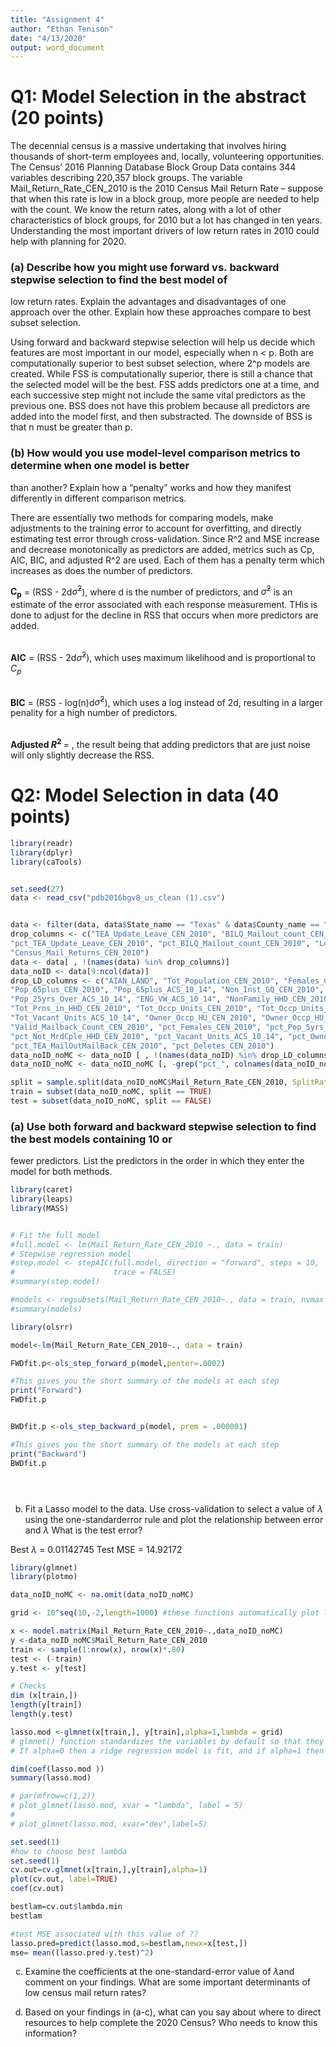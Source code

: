 ```yaml
---
title: "Assignment 4"
author: "Ethan Tenison"
date: "4/13/2020"
output: word_document
---
```





# Q1: Model Selection in the abstract (20 points)
The decennial census is a massive undertaking that involves hiring thousands of short-term employees
and, locally, volunteering opportunities. The Census’ 2016 Planning Database Block Group Data contains
344 variables describing 220,357 block groups. The variable Mail_Return_Rate_CEN_2010 is the 2010
Census Mail Return Rate – suppose that when this rate is low in a block group, more people are needed
to help with the count. We know the return rates, along with a lot of other characteristics of block
groups, for 2010 but a lot has changed in ten years. Understanding the most important drivers of low
return rates in 2010 could help with planning for 2020.
<br />



### (a) Describe how you might use forward vs. backward stepwise selection to find the best model of
low return rates. Explain the advantages and disadvantages of one approach over the other.
Explain how these approaches compare to best subset selection.
<br />



Using forward and backward stepwise selection will help us decide which features are most important in our model, especially when n < p. Both are computationally superior to best subset selection, where 2^p models are created. While FSS is computationally superior, there is still a chance that the selected model  will be the best. FSS adds predictors one at a time, and each successive step might not include the same vital predictors as the previous one. BSS does not have this problem because all predictors are added into the model first, and then substracted. The downside of BSS is that n must be greater than p. 


### (b) How would you use model-level comparison metrics to determine when one model is better
than another? Explain how a “penalty” works and how they manifest differently in different
comparison metrics.
<br />

There are essentially two methods for comparing models, make adjustments to the training error to account for overfitting, and directly estimating test error through cross-validation. 
Since R^2 and MSE increase and decrease monotonically as predictors are added, metrics such as Cp, AIC, BIC, and adjusted R^2 are used. Each of them has a penalty term which increases as does the number of predictors.
<br />

**C~p~** = \frac{1}{n}(RSS - 2d$\hat\sigma^2$), where d is the number of predictors, and $\hat\sigma^2$ is an estimate of the error associated with each response measurement. THis is done to adjust for the decline in RSS that occurs when more predictors are added. 

<br />
**AIC** = \frac{1}{n$\hat\sigma^2$}(RSS - 2d$\hat\sigma^2$), which uses maximum likelihood and is proportional to  *C~p~*

<br />
**BIC** = \frac{1}{n$\hat\sigma^2$}(RSS - log(n)d$\hat\sigma^2$), which uses a log instead of 2d, resulting in a larger penality for a high number of predictors. 


<br />
**Adjusted $R^2$ ** = \frac{\frac{RSS}{n-d-1}}{\frac{TSS}{n-1}}, the result being that adding predictors that are just noise will only slightly decrease the RSS. 


# Q2: Model Selection in data (40 points)

```r
library(readr)
library(dplyr)
library(caTools)


set.seed(27)
data <- read_csv("pdb2016bgv8_us_clean (1).csv")


data <- filter(data, data$State_name == "Texas" & data$County_name == "Travis County") 
drop_columns <- c("TEA_Update_Leave_CEN_2010", "BILQ_Mailout_count_CEN_2010", "BILQ_Frms_CEN_2010",
"pct_TEA_Update_Leave_CEN_2010", "pct_BILQ_Mailout_count_CEN_2010", "Low_Response_Score",
"Census_Mail_Returns_CEN_2010")
data <- data[ , !(names(data) %in% drop_columns)]
data_noID <- data[9:ncol(data)]
drop_LD_columns <- c("AIAN_LAND", "Tot_Population_CEN_2010", "Females_CEN_2010", "Females_ACS_10_14",
"Pop_65plus_CEN_2010", "Pop_65plus_ACS_10_14", "Non_Inst_GQ_CEN_2010", "Pop_5yrs_Over_ACS_10_14",
"Pop_25yrs_Over_ACS_10_14", "ENG_VW_ACS_10_14", "NonFamily_HHD_CEN_2010", "NonFamily_HHD_ACS_10_14",
"Tot_Prns_in_HHD_CEN_2010", "Tot_Occp_Units_CEN_2010", "Tot_Occp_Units_ACS_10_14", "Tot_Vacant_Units_CEN_2010",
"Tot_Vacant_Units_ACS_10_14", "Owner_Occp_HU_CEN_2010", "Owner_Occp_HU_ACS_10_14",
"Valid_Mailback_Count_CEN_2010", "pct_Females_CEN_2010", "pct_Pop_5yrs_Over_ACS_10_14",
"pct_Not_MrdCple_HHD_CEN_2010", "pct_Vacant_Units_ACS_10_14", "pct_Owner_Occp_HU_CEN_2010",
"pct_TEA_MailOutMailBack_CEN_2010", "pct_Deletes_CEN_2010")
data_noID_noMC <- data_noID [ , !(names(data_noID) %in% drop_LD_columns)]
data_noID_noMC <- data_noID_noMC [, -grep("pct_", colnames(data_noID_noMC))]

split = sample.split(data_noID_noMC$Mail_Return_Rate_CEN_2010, SplitRatio = 0.80)
train = subset(data_noID_noMC, split == TRUE)
test = subset(data_noID_noMC, split == FALSE)

```

### (a) Use both forward and backward stepwise selection to find the best models containing 10 or
fewer predictors. List the predictors in the order in which they enter the model for both
methods. 

```r
library(caret)
library(leaps)
library(MASS)


# Fit the full model 
#full.model <- lm(Mail_Return_Rate_CEN_2010 ~., data = train)
# Stepwise regression model
#step.model <- stepAIC(full.model, direction = "forward", steps = 10, 
#                      trace = FALSE)
#summary(step.model)

#models <- regsubsets(Mail_Return_Rate_CEN_2010~., data = train, nvmax = 10, method = "forward")
#summary(models)

library(olsrr)

model<-lm(Mail_Return_Rate_CEN_2010~., data = train)

FWDfit.p<-ols_step_forward_p(model,penter=.0002)

#This gives you the short summary of the models at each step
print("Forward")
FWDfit.p



```

```r


BWDfit.p <-ols_step_backward_p(model, prem = .000001)

#This gives you the short summary of the models at each step
print("Backward")
BWDfit.p





```


(b) Fit a Lasso model to the data. Use cross-validation to select a value of ${\lambda}$ using the one-standarderror rule and plot the relationship between error and ${\lambda}$ What is the test error?
<br />

Best ${\lambda}$ = 0.01142745
Test MSE = 14.92172


```r
library(glmnet)
library(plotmo)

data_noID_noMC <- na.omit(data_noID_noMC)

grid <- 10^seq(10,-2,length=1000) #these functions automatically plot lambda, so we are going to force it to plot over a range of lambda from 10^10 to 10^-2

x <- model.matrix(Mail_Return_Rate_CEN_2010~.,data_noID_noMC)
y <-data_noID_noMC$Mail_Return_Rate_CEN_2010
train <- sample(1:nrow(x), nrow(x)*.80)
test <- (-train)
y.test <- y[test]

# Checks
dim (x[train,])
length(y[train])
length(y.test)

lasso.mod <-glmnet(x[train,], y[train],alpha=1,lambda = grid)
# glmnet() function standardizes the variables by default so that they are on the same scale.
# If alpha=0 then a ridge regression model is fit, and if alpha=1 then a lasso model is fit.

dim(coef(lasso.mod ))
summary(lasso.mod)

# par(mfrow=c(1,2))
# plot_glmnet(lasso.mod, xvar = "lambda", label = 5)
# 
# plot_glmnet(lasso.mod, xvar="dev",label=5)

set.seed(1)
#how to choose best lambda
set.seed(1)
cv.out=cv.glmnet(x[train,],y[train],alpha=1)
plot(cv.out, label=TRUE)
coef(cv.out)

bestlam=cv.out$lambda.min
bestlam

#test MSE associated with this value of ??
lasso.pred=predict(lasso.mod,s=bestlam,newx=x[test,])
mse= mean((lasso.pred-y.test)^2)
```

(c) Examine the coefficients at the one-standard-error value of ${\lambda}$and comment on your findings.
What are some important determinants of low census mail return rates?




(d) Based on your findings in (a-c), what can you say about where to direct resources to help
complete the 2020 Census? Who needs to know this information?